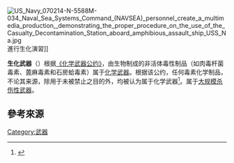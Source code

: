[[File:US_Navy_070214-N-5588M-034_Naval_Sea_Systems_Command_(NAVSEA)_personnel_create_a_multimedia_production,_demonstrating_the_proper_procedure_on_the_use_of_the_Casualty_Decontamination_Station_aboard_amphibious_assault_ship_USS_Na.jpg|thumb]]進行生化演習]]

'''生化武器'''（{{lang-en|Biochemical Weapon}}）根据[[禁止化學武器公約|《化学武器公约》]]，由生物制成的非活体毒性制品（如肉毒杆菌毒素、蓖麻毒素和石房蛤毒素）属于[[化学武器|化学武器]]。根据该公约，任何毒素化学制品，不论其来源，除用于未被禁止之目的外，均被认为属于化学武器<ref>{{cite web|title=Convention on the Prohibition of the Development, Production, Stockpiling and Use of Chemical Weapons and on Their Destruction (CWC): Annexes and Original Signatories|url=http://www.state.gov/t/avc/trty/175492.htm|accessdate=19 January 2012|publisher=Bureau of Arms Control, Verification and Compliance|dead-url=yes|archive-url=https://web.archive.org/web/20120113090747/http://www.state.gov/t/avc/trty/175492.htm|archive-date=2012-01-13}}</ref>。属于[[大规模杀伤性武器|大规模杀伤性武器]]。

== 參考來源 ==
{{Reflist}}

{{武器小作品}}

[[Category:武器|Category:武器]]